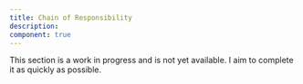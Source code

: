 ```yaml
---
title: Chain of Responsibility
description:
component: true
---
```


This section is a work in progress and is not yet available. I aim to complete it as quickly as possible.
